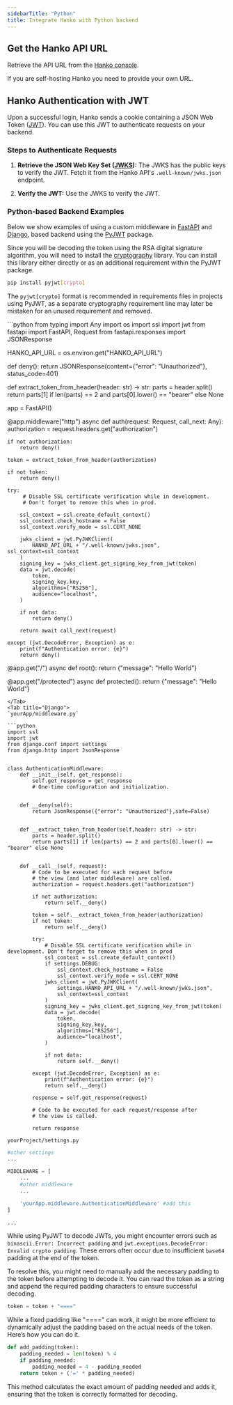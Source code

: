 ```yaml
---
sidebarTitle: "Python"
title: Integrate Hanko with Python backend
---
```


## Get the Hanko API URL

Retrieve the API URL from the [Hanko console](https://cloud.hanko.io/).

<Note>
  If you are self-hosting Hanko you need to provide your own URL.
</Note>

## Hanko Authentication with JWT

Upon a successful login, Hanko sends a cookie containing a JSON Web Token ([JWT](https://datatracker.ietf.org/doc/html/rfc7519)). You can use this JWT to authenticate requests on your backend.

### Steps to Authenticate Requests

1. **Retrieve the JSON Web Key Set ([JWKS](https://datatracker.ietf.org/doc/html/rfc7517)):** The JWKS has the public keys to verify the JWT. Fetch it from the Hanko API's `.well-known/jwks.json` endpoint.

2. **Verify the JWT:** Use the JWKS to verify the JWT.

### Python-based Backend Examples
Below we show examples of using a custom middleware in [FastAPI](https://fastapi.tiangolo.com/) and [Django](https://www.djangoproject.com/), based backend using the [PyJWT](https://pyjwt.readthedocs.io/en/stable/) package.

Since you will be decoding the token using the RSA digital signature algorithm, you will need to install the [cryptography](https://cryptography.io) library. You can install this library either directly or as an additional requirement within the PyJWT package.

```bash
pip install pyjwt[crypto]
```

The `pyjwt[crypto]` format is recommended in requirements files in projects using PyJWT, as a separate cryptography requirement line may later be mistaken for an unused requirement and removed.

<Tabs>
<Tab title="FastAPI">
```python 
from typing import Any
import os
import ssl
import jwt
from fastapi import FastAPI, Request
from fastapi.responses import JSONResponse

HANKO_API_URL = os.environ.get("HANKO_API_URL")


def deny():
    return JSONResponse(content={"error": "Unauthorized"}, status_code=401)


def extract_token_from_header(header: str) -> str:
    parts = header.split()
    return parts[1] if len(parts) == 2 and parts[0].lower() == "bearer" else None


app = FastAPI()


@app.middleware("http")
async def auth(request: Request, call_next: Any):
    authorization = request.headers.get("authorization")

    if not authorization:
        return deny()

    token = extract_token_from_header(authorization)

    if not token:
        return deny()

    try:
         # Disable SSL certificate verification while in development. 
         # Don't forget to remove this when in prod.

        ssl_context = ssl.create_default_context()
        ssl_context.check_hostname = False
        ssl_context.verify_mode = ssl.CERT_NONE

        jwks_client = jwt.PyJWKClient(
            HANKO_API_URL + "/.well-known/jwks.json", ssl_context=ssl_context
        )
        signing_key = jwks_client.get_signing_key_from_jwt(token)
        data = jwt.decode(
            token,
            signing_key.key,
            algorithms=["RS256"],
            audience="localhost",
        )

        if not data:
            return deny()

        return await call_next(request)

    except (jwt.DecodeError, Exception) as e:
        print(f"Authentication error: {e}")
        return deny()


@app.get("/")
async def root():
    return {"message": "Hello World"}


@app.get("/protected")
async def protected():
    return {"message": "Hello World"}
```
</Tab>
<Tab title="Django">
`yourApp/middleware.py`

```python
import ssl
import jwt
from django.conf import settings
from django.http import JsonResponse


class AuthenticationMiddleware:
    def __init__(self, get_response):
        self.get_response = get_response
        # One-time configuration and initialization.

    
    def __deny(self):
        return JsonResponse({"error": "Unauthorized"},safe=False)


    def __extract_token_from_header(self,header: str) -> str:
        parts = header.split()
        return parts[1] if len(parts) == 2 and parts[0].lower() == "bearer" else None


    def __call__(self, request):
        # Code to be executed for each request before
        # the view (and later middleware) are called.
        authorization = request.headers.get("authorization")

        if not authorization:
            return self.__deny()

        token = self.__extract_token_from_header(authorization)               
        if not token:
            return self.__deny()

        try:
            # Disable SSL certificate verification while in development. Don't forget to remove this when in prod
            ssl_context = ssl.create_default_context()
            if settings.DEBUG:  
                ssl_context.check_hostname = False
                ssl_context.verify_mode = ssl.CERT_NONE        
            jwks_client = jwt.PyJWKClient(
                settings.HANKO_API_URL + "/.well-known/jwks.json",
                ssl_context=ssl_context
            )                      
            signing_key = jwks_client.get_signing_key_from_jwt(token)        
            data = jwt.decode(
                token,
                signing_key.key,
                algorithms=["RS256"],
                audience="localhost",
            )

            if not data:
                return self.__deny()           

        except (jwt.DecodeError, Exception) as e:
            print(f"Authentication error: {e}")
            return self.__deny()

        response = self.get_response(request)

        # Code to be executed for each request/response after
        # the view is called.

        return response
```

`yourProject/settings.py`

```python
#other settings
...

MIDDLEWARE = [
    ... 
    #other middleware
    ...

    'yourApp.middleware.AuthenticationMiddleware' #add this 
]

...

```
</Tab>
</Tabs>

<Warning>

While using PyJWT to decode JWTs, you might encounter errors such as `binascii.Error: Incorrect padding` and `jwt.exceptions.DecodeError: Invalid crypto padding`. These errors often occur due to insufficient `base64` padding at the end of the token.

To resolve this, you might need to manually add the necessary padding to the token before attempting to decode it. You can read the token as a string and append the required padding characters to ensure successful decoding.

```python
token = token + "===="
```

<AccordionGroup>
<Accordion title="Tip for adding padding dynamically">
While a fixed padding like "====" can work, it might be more efficient to dynamically adjust the padding based on the actual needs of the token. Here’s how you can do it.

```python
def add_padding(token):
    padding_needed = len(token) % 4
    if padding_needed:
        padding_needed = 4 - padding_needed
    return token + ('=' * padding_needed)
```
This method calculates the exact amount of padding needed and adds it, ensuring that the token is correctly formatted for decoding.
</Accordion>
</AccordionGroup>

</Warning>
